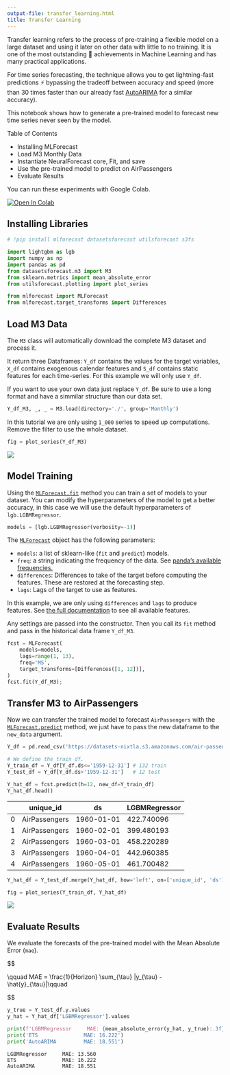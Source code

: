 ```yaml
---
output-file: transfer_learning.html
title: Transfer Learning
---
```



Transfer learning refers to the process of pre-training a flexible model
on a large dataset and using it later on other data with little to no
training. It is one of the most outstanding 🚀 achievements in Machine
Learning and has many practical applications.

For time series forecasting, the technique allows you to get
lightning-fast predictions ⚡ bypassing the tradeoff between accuracy
and speed (more than 30 times faster than our already fast
[AutoARIMA](https://github.com/Nixtla/statsforecast) for a similar
accuracy).

This notebook shows how to generate a pre-trained model to forecast new
time series never seen by the model.

Table of Contents

-   Installing MLForecast
-   Load M3 Monthly Data
-   Instantiate NeuralForecast core, Fit, and save
-   Use the pre-trained model to predict on AirPassengers
-   Evaluate Results

You can run these experiments with Google Colab.

<a href="https://colab.research.google.com/github/Nixtla/mlforecast/blob/main/nbs/docs/transfer_learning.ipynb" target="_parent"><img src="https://colab.research.google.com/assets/colab-badge.svg" alt="Open In Colab"/></a>

## Installing Libraries

```python
# !pip install mlforecast datasetsforecast utilsforecast s3fs
```


```python
import lightgbm as lgb
import numpy as np
import pandas as pd
from datasetsforecast.m3 import M3
from sklearn.metrics import mean_absolute_error
from utilsforecast.plotting import plot_series

from mlforecast import MLForecast
from mlforecast.target_transforms import Differences
```

## Load M3 Data

The `M3` class will automatically download the complete M3 dataset and
process it.

It return three Dataframes: `Y_df` contains the values for the target
variables, `X_df` contains exogenous calendar features and `S_df`
contains static features for each time-series. For this example we will
only use `Y_df`.

If you want to use your own data just replace `Y_df`. Be sure to use a
long format and have a simmilar structure than our data set.

```python
Y_df_M3, _, _ = M3.load(directory='./', group='Monthly')
```

In this tutorial we are only using `1_000` series to speed up
computations. Remove the filter to use the whole dataset.

```python
fig = plot_series(Y_df_M3)
```

![](/mlforecast/docs/how-to-guides/../../figs/transfer_learning__eda.png)

## Model Training

Using the
[`MLForecast.fit`](forecast.html#mlforecast.fit)
method you can train a set of models to your dataset. You can modify the
hyperparameters of the model to get a better accuracy, in this case we
will use the default hyperparameters of `lgb.LGBMRegressor`.

```python
models = [lgb.LGBMRegressor(verbosity=-1)]
```

The
[`MLForecast`](forecast.html#mlforecast)
object has the following parameters:

-   `models`: a list of sklearn-like (`fit` and `predict`) models.
-   `freq`: a string indicating the frequency of the data. See [panda’s
    available
    frequencies.](https://pandas.pydata.org/pandas-docs/stable/user_guide/timeseries.html#offset-aliases)
-   `differences`: Differences to take of the target before computing
    the features. These are restored at the forecasting step.
-   `lags`: Lags of the target to use as features.

In this example, we are only using `differences` and `lags` to produce
features. See [the full
documentation](https://nixtla.github.io/mlforecast/forecast.html) to see
all available features.

Any settings are passed into the constructor. Then you call its `fit`
method and pass in the historical data frame `Y_df_M3`.

```python
fcst = MLForecast(
    models=models, 
    lags=range(1, 13),
    freq='MS',
    target_transforms=[Differences([1, 12])],
)
fcst.fit(Y_df_M3);
```

## Transfer M3 to AirPassengers

Now we can transfer the trained model to forecast `AirPassengers` with
the
[`MLForecast.predict`](forecast.html#mlforecast.predict)
method, we just have to pass the new dataframe to the `new_data`
argument.

```python
Y_df = pd.read_csv('https://datasets-nixtla.s3.amazonaws.com/air-passengers.csv', parse_dates=['ds'])

# We define the train df. 
Y_train_df = Y_df[Y_df.ds<='1959-12-31'] # 132 train
Y_test_df = Y_df[Y_df.ds>'1959-12-31']   # 12 test
```


```python
Y_hat_df = fcst.predict(h=12, new_df=Y_train_df)
Y_hat_df.head()
```

|     | unique_id     | ds         | LGBMRegressor |
|-----|---------------|------------|---------------|
| 0   | AirPassengers | 1960-01-01 | 422.740096    |
| 1   | AirPassengers | 1960-02-01 | 399.480193    |
| 2   | AirPassengers | 1960-03-01 | 458.220289    |
| 3   | AirPassengers | 1960-04-01 | 442.960385    |
| 4   | AirPassengers | 1960-05-01 | 461.700482    |

```python
Y_hat_df = Y_test_df.merge(Y_hat_df, how='left', on=['unique_id', 'ds'])
```


```python
fig = plot_series(Y_train_df, Y_hat_df)
```

![](/mlforecast/docs/how-to-guides/../../figs/transfer_learning__forecast.png)

## Evaluate Results

We evaluate the forecasts of the pre-trained model with the Mean
Absolute Error (`mae`).

$$

\qquad MAE = \frac{1}{Horizon} \sum_{\tau} |y_{\tau} - \hat{y}_{\tau}|\qquad

$$

```python
y_true = Y_test_df.y.values
y_hat = Y_hat_df['LGBMRegressor'].values
```


```python
print(f'LGBMRegressor     MAE: {mean_absolute_error(y_hat, y_true):.3f}')
print('ETS               MAE: 16.222')
print('AutoARIMA         MAE: 18.551')
```

``` text
LGBMRegressor     MAE: 13.560
ETS               MAE: 16.222
AutoARIMA         MAE: 18.551
```

